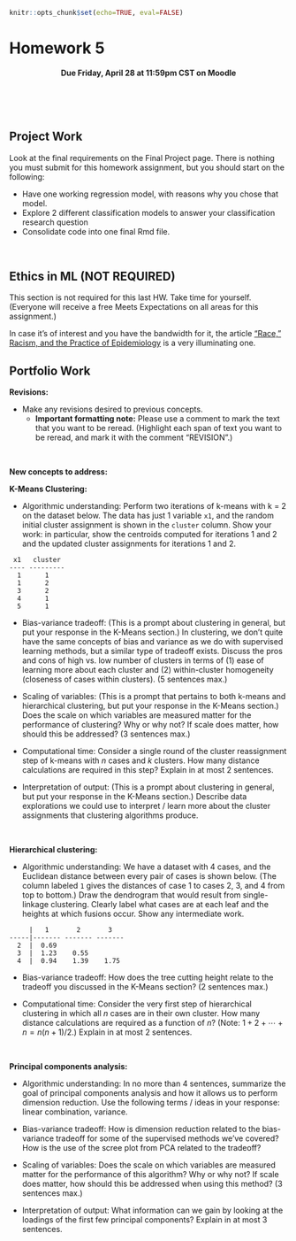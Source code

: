 ```r
knitr::opts_chunk$set(echo=TRUE, eval=FALSE)
```

# Homework 5 {-}

<center>
**Due Friday, April 28 at 11:59pm CST on Moodle**
</center>


<br><br><br>



## Project Work {-}

Look at the final requirements on the Final Project page. There is nothing you must submit for this homework assignment, but you should start on the following:

- Have one working regression model, with reasons why you chose that model. 
- Explore 2 different classification models to answer your classification research question
- Consolidate code into one final Rmd file.



<br>


## Ethics in ML (NOT REQUIRED) {-}

This section is not required for this last HW. Take time for yourself. (Everyone will receive a free Meets Expectations on all areas for this assignment.)

In case it's of interest and you have the bandwidth for it, the article ["Race," Racism, and the Practice of Epidemiology](https://academic.oup.com/aje/article/154/4/299/61900) is a very illuminating one.




## Portfolio Work {-}


**Revisions:**

- Make any revisions desired to previous concepts.
    - **Important formatting note:** Please use a comment to mark the text that you want to be reread. (Highlight each span of text you want to be reread, and mark it with the comment "REVISION".)

<br>

**New concepts to address:**

**K-Means Clustering:**

- Algorithmic understanding: Perform two iterations of k-means with k = 2 on the dataset below. The data has just 1 variable `x1`, and the random initial cluster assignment is shown in the `cluster` column. Show your work: in particular, show the centroids computed for iterations 1 and 2 and the updated cluster assignments for iterations 1 and 2.

```
 x1   cluster
---- ---------
  1      1
  1      2
  3      2
  4      1
  5      1
```

- Bias-variance tradeoff: (This is a prompt about clustering in general, but put your response in the K-Means section.) In clustering, we don't quite have the same concepts of bias and variance as we do with supervised learning methods, but a similar type of tradeoff exists. Discuss the pros and cons of high vs. low number of clusters in terms of (1) ease of learning more about each cluster and (2) within-cluster homogeneity (closeness of cases within clusters). (5 sentences max.)

- Scaling of variables: (This is a prompt that pertains to both k-means and hierarchical clustering, but put your response in the K-Means section.) Does the scale on which variables are measured matter for the performance of clustering? Why or why not? If scale does matter, how should this be addressed? (3 sentences max.)

- Computational time: Consider a single round of the cluster reassignment step of k-means with $n$ cases and $k$ clusters. How many distance calculations are required in this step? Explain in at most 2 sentences.

- Interpretation of output: (This is a prompt about clustering in general, but put your response in the K-Means section.) Describe data explorations we could use to interpret / learn more about the cluster assignments that clustering algorithms produce.

<br>

**Hierarchical clustering:**

- Algorithmic understanding: We have a dataset with 4 cases, and the Euclidean distance between every pair of cases is shown below. (The column labeled `1` gives the distances of case 1 to cases 2, 3, and 4 from top to bottom.) Draw the dendrogram that would result from single-linkage clustering. Clearly label what cases are at each leaf and the heights at which fusions occur. Show any intermediate work.

```
     |   1       2       3
-----|------- ------- -------
  2  |  0.69       
  3  |  1.23    0.55 
  4  |  0.94    1.39    1.75
```

- Bias-variance tradeoff: How does the tree cutting height relate to the tradeoff you discussed in the K-Means section? (2 sentences max.)

- Computational time: Consider the very first step of hierarchical clustering in which all $n$ cases are in their own cluster. How many distance calculations are required as a function of $n$? (Note: $1 + 2 + \cdots + n = n(n+1)/2$.) Explain in at most 2 sentences.

<br>

**Principal components analysis:**

- Algorithmic understanding: In no more than 4 sentences, summarize the goal of principal components analysis and how it allows us to perform dimension reduction. Use the following terms / ideas in your response: linear combination, variance.

- Bias-variance tradeoff: How is dimension reduction related to the bias-variance tradeoff for some of the supervised methods we've covered? How is the use of the scree plot from PCA related to the tradeoff?

- Scaling of variables: Does the scale on which variables are measured matter for the performance of this algorithm? Why or why not? If scale does matter, how should this be addressed when using this method? (3 sentences max.)

- Interpretation of output: What information can we gain by looking at the loadings of the first few principal components? Explain in at most 3 sentences.



<br><br><br>




